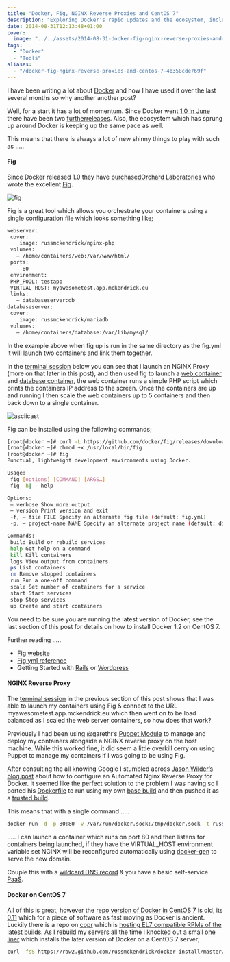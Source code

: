 ```yaml
---
title: "Docker, Fig, NGINX Reverse Proxies and CentOS 7"
description: "Exploring Docker's rapid updates and the ecosystem, including using Fig for container orchestration and setting up an NGINX reverse proxy."
date: 2014-08-31T12:13:48+01:00
cover:
  image: "../../assets/2014-08-31-docker-fig-nginx-reverse-proxies-and-centos-7/blog-cover-2014-08-31-docker-fig-nginx-reverse-proxies-and-centos-7.png"
tags:
  - "Docker"
  - "Tools"
aliases:
  - "/docker-fig-nginx-reverse-proxies-and-centos-7-4b358cde769f"
---
```


I have been writing a lot about [Docker](https://www.docker.com/) and how I have used it over the last several months so why another another post?

Well, for a start it has a lot of momentum. Since Docker went [1.0 in June](http://blog.docker.com/2014/06/its-here-docker-1-0/) there have been two [further](http://blog.docker.com/2014/07/announcing-docker-1-1/)[releases](http://blog.docker.com/2014/08/announcing-docker-1-2-0/). Also, the ecosystem which has sprung up around Docker is keeping up the same pace as well.

This means that there is always a lot of new shinny things to play with such as …..

#### Fig

Since Docker released 1.0 they have [purchased](http://blog.docker.com/2014/07/welcoming-the-orchard-and-fig-team/)[Orchard Laboratories](https://www.orchardup.com/) who wrote the excellent [Fig](http://www.fig.sh/).

<Img src="/assets/2014-08-31-docker-fig-nginx-reverse-proxies-and-centos-7/img/2014-08-31_docker-fig-nginx-reverse-proxies-and-centos-7_1.png" alt="fig" />

Fig is a great tool which allows you orchestrate your containers using a single configuration file which looks something like;

```bash frame="terminal" title="Docker, Fig, NGINX Reverse Proxies and CentOS 7 1/4"
webserver:
 cover:
    image: russmckendrick/nginx-php
 volumes:
   — /home/containers/web:/var/www/html/
 ports:
   — 80
 environment:
 PHP_POOL: testapp
 VIRTUAL_HOST: myawesometest.app.mckendrick.eu
 links:
   — databaseserver:db
databaseserver:
 cover:
    image: russmckendrick/mariadb
 volumes:
   — /home/containers/database:/var/lib/mysql/
```


In the example above when fig up is run in the same directory as the fig.yml it will launch two containers and link them together.

In the [terminal session](https://asciinema.org/a/11845) below you can see that I launch an NGINX Proxy (more on that later in this post), and then used fig to launch a [web container](https://github.com/russmckendrick/docker/pkgs/container/php7) and [database container](https://github.com/russmckendrick/docker/pkgs/container/mariadb), the web container runs a simple PHP script which prints the containers IP address to the screen. Once the containers are up and running I then scale the web containers up to 5 containers and then back down to a single container.

<Img src="/assets/2014-08-31-docker-fig-nginx-reverse-proxies-and-centos-7/img/2014-08-31_docker-fig-nginx-reverse-proxies-and-centos-7_2.png" alt="asciicast" />

Fig can be installed using the following commands;

```bash frame="terminal" title="Docker, Fig, NGINX Reverse Proxies and CentOS 7 2/4"
[root@docker ~]# curl -L https://github.com/docker/fig/releases/download/0.5.2/linux &gt; /usr/local/bin/fig
[root@docker ~]# chmod +x /usr/local/bin/fig
[root@docker ~]# fig
Punctual, lightweight development environments using Docker.

Usage:
 fig [options] [COMMAND] [ARGS…]
 fig -h| — help

Options:
 — verbose Show more output
 — version Print version and exit
 -f, — file FILE Specify an alternate fig file (default: fig.yml)
 -p, — project-name NAME Specify an alternate project name (default: directory name)

Commands:
 build Build or rebuild services
 help Get help on a command
 kill Kill containers
 logs View output from containers
 ps List containers
 rm Remove stopped containers
 run Run a one-off command
 scale Set number of containers for a service
 start Start services
 stop Stop services
 up Create and start containers
```


You need to be sure you are running the latest version of Docker, see the last section of this post for details on how to install Docker 1.2 on CentOS 7.

Further reading …..

- [Fig website](http://www.fig.sh/)
- [Fig yml reference](http://www.fig.sh/yml.html)
- Getting Started with [Rails](http://www.fig.sh/rails.html) or [Wordpress](http://www.fig.sh/wordpress.html)

#### NGINX Reverse Proxy

The [terminal session](https://asciinema.org/a/11845) in the previous section of this post shows that I was able to launch my containers using Fig & connect to the URL myawesometest.app.mckendrick.eu which then went on to be load balanced as I scaled the web server containers, so how does that work?

Previously I had been using @garethr’s [Puppet Module](https://forge.puppetlabs.com/garethr/docker) to manage and deploy my containers alongside a NGINX reverse proxy on the host machine. While this worked fine, it did seem a little overkill cerry on using Puppet to manage my containers if I was going to be using Fig.

After consulting the all knowing Google I stumbled across [Jason Wilder’s blog post](http://jasonwilder.com/blog/2014/03/25/automated-nginx-reverse-proxy-for-docker/) about how to configure an Automated Nginx Reverse Proxy for Docker. It seemed like the perfect solution to the problem I was having so I ported his [Dockerfile](https://github.com/jwilder/nginx-proxy) to run using my own [base build](https://github.com/russmckendrick/docker/pkgs/container/base) and then pushed it as a [trusted build](https://github.com/russmckendrick/docker/pkgs/container/nginx).

This means that with a single command …..

```bash frame="terminal" title="Docker, Fig, NGINX Reverse Proxies and CentOS 7 3/4"
docker run -d -p 80:80 -v /var/run/docker.sock:/tmp/docker.sock -t russmckendrick/nginx-proxy
```


….. I can launch a container which runs on port 80 and then listens for containers being launched, if they have the VIRTUAL_HOST environment variable set NGINX will be reconfigured automatically using [docker-gen](https://github.com/jwilder/docker-gen) to serve the new domain.

Couple this with a [wildcard DNS record](http://en.wikipedia.org/wiki/Wildcard_DNS_record) & you have a basic self-service [PaaS](http://en.wikipedia.org/wiki/Platform_as_a_service).

#### Docker on CentOS 7

All of this is great, however the [repo version of Docker in CentOS 7](http://mirror.centos.org/centos-7/) is old, its [0.11](http://blog.docker.com/2014/05/docker-0-11-release-candidate-for-1-0/) which for a piece of software as fast moving as Docker is ancient. Luckily there is a repo on [copr](https://copr.fedoraproject.org/coprs/) which is [hosting EL7 compatible RPMs of the latest builds](https://copr.fedoraproject.org/coprs/goldmann/docker-io/). As I rebuild my servers all the time I knocked out a small [one liner](https://github.com/russmckendrick/docker-install) which installs the later version of Docker on a CentOS 7 server;

```bash frame="terminal" title="Docker, Fig, NGINX Reverse Proxies and CentOS 7 4/4"
curl -fsS https://raw2.github.com/russmckendrick/docker-install/master/install | bash
```

